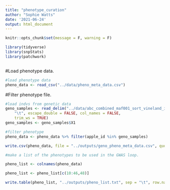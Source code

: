 ```yaml
---
title: "phenotype_curation"
author: "Sophie Watts"
date: '2021-06-24'
output: html_document
---
```


```r
knitr::opts_chunk$set(message = F, warning = F)

library(tidyverse)
library(snpStats)
library(patchwork)



```
#Load phenotype data.
```r

#load phenotype data
pheno_data <- read_csv("../data/pheno_meta_data.csv")

```

#Filter phenotype file.

```r

#load indvs from genetic data
geno_samples <- read_delim("../data/abc_combined_maf001_sort_vineland_imputed_pheno_hetero90_maf001.nosex", 
    "\t", escape_double = FALSE, col_names = FALSE, 
    trim_ws = TRUE)
geno_samples <- geno_samples$X1

#filter phenotype
pheno_data <- pheno_data %>% filter(apple_id %in% geno_samples)

write.csv(pheno_data, file = "../outputs/geno_pheno_meta_data.csv", quote = F, row.names = F)

#make a list of the phenotypes to be used in the GWAS loop.

pheno_list <- colnames(pheno_data)

pheno_list <- pheno_list[c(10:46,48)]

write.table(pheno_list, "../outputs/pheno_list.txt", sep = "\t", row.names = F, col.names = F, quote = F)

```

